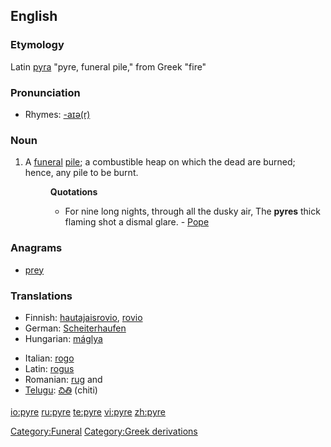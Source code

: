 {{wikipedia}}
==English==

===Etymology===
Latin [[pyra]] "pyre, funeral pile," from Greek {{polytonic|[[πῦρ]]}} "fire"

===Pronunciation===
*Rhymes: [[Rhymes:English:-aɪə(r)|-aɪə(r)]]

===Noun===
{{en-noun}}

# A [[funeral]] [[pile]]; a combustible heap on which the dead are burned; hence, any pile to be burnt.
#:'''Quotations'''
#:*For nine long nights, through all the dusky air, The '''pyres''' thick flaming shot a dismal glare. - [[Pope]]

===Anagrams===
*[[prey]]

===Translations===
{{rfc-level|Translations at L3+}}
{{top}}
*Finnish: [[hautajaisrovio]], [[rovio]]
*German: [[Scheiterhaufen]] {{m}}
*Hungarian: [[máglya]]
{{mid}}
*Italian: [[rogo]] {{m}}
*Latin: [[rogus]] {{m}}
*Romanian: [[rug]] {{f}} and {{m}}
*[[Telugu]]: [[చితి]] (chiti)
{{bottom}}

[[Category:Funeral]]
[[Category:Greek derivations]]

[[io:pyre]]
[[ru:pyre]]
[[te:pyre]]
[[vi:pyre]]
[[zh:pyre]]
